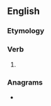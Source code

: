 ==English==

===Etymology===
{{suffix|burn|eth|lang=en}}

===Verb===
{{head|en|verb form}}

# {{en-archaic third-person singular of|burn}}

===Anagrams===
* {{l|en|burthen}}